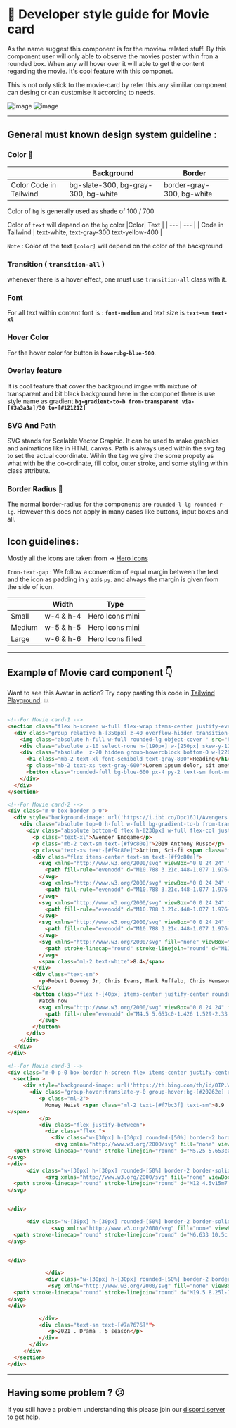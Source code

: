 
# 📒 Developer style guide for Movie card
As the name suggest this component is for the moview related stuff. By this component user will only able to observe the movies poster within fron a rounded box. When any will hover over it will able to get the content regarding the movie. It's cool feature with this componet. 

This is not only stick to the movie-card by refer this any siimiilar component can desing or can customise it according to needs.

![image](https://i.ibb.co/QKgv2nz/Screenshot-20230102-123724.png) ![image](https://i.ibb.co/FbNb7B3/Screenshot-20230102-122839.png)

---

## General must known design system guideline :

### Color 🎨

|  | Background | Border | 
| --- | --- | --- | 
| Color Code in Tailwind | bg-slate-300, bg-gray-300, bg-white | border-gray-300, bg-white | 
 
 Color of `bg` is generally used as shade of 100 / 700 

Color of `text` will depend on the `bg` color
|Color| Text | 
| --- | --- |
| Code in Tailwind | text-white, text-gray-300 text-yellow-400 |

`Note` : Color of the text `[color]` will depend on the color of the background


### Transition ( `transition-all` )

whenever there is a hover effect, one must use `transition-all` class with it.

### Font

For all text within content font is : **`font-medium`** and text size is  **`text-sm text-xl`**

### Hover Color
For the hover color for button is **`hover:bg-blue-500`**.

### Overlay feature
It is cool feature that cover the background imgae with mixture of transparent and bit black background here in the componet there is use style name as gradient **`bg-gradient-to-b from-transparent via-[#3a3a3a]/30 to-[#121212]`**


### SVG And Path
SVG stands for Scalable Vector Graphic. It can be used to make graphics and animations like in HTML canvas.  Path is always used within the svg tag to set the actual coordinate.
Wihin the tag we give the some propety as what with be the co-ordinate, fill color, outer stroke, and some styling within class attribute.

### Border Radius 🔲

The normal border-radius for the components are `rounded-l-lg rounded-r-lg`. However this does not apply in many cases like buttons, input boxes and all.

## Icon guidelines:

Mostly all the icons are taken from → [Hero Icons](https://heroicons.com/)

`Icon-text-gap` :  We follow a convention of equal margin between the text and the icon as padding in y  axis `py`. and always the margin is given from the side of icon.

|  | Width | Type |
| --- | --- | --- |
| Small | w-4 & h-4 | Hero Icons mini |
| Medium | w-5 & h-5 | Hero Icons mini |
| Large | w-6 & h-6 | Hero Icons filled |

---

## Example of Movie card component 👇

Want to see this Avatar in action? Try copy pasting this code in [Tailwind Playground](https://play.tailwindcss.com/). 💥

```html

<!--For Movie card-1 -->
<section class="flex h-screen w-full flex-wrap items-center justify-evenly bg-gray-500">
  <div class="group relative h-[350px] z-40 overflow-hidden transition-all duration-300 ease-in-out hover:rounded-2xl w-[250px] hover:scale-110">
    <img class="absolute h-full w-full rounded-lg object-cover " src="https://images.unsplash.com/photo-1669935874092-f2632a30c89c?ixlib=rb-4.0.3&ixid=MnwxMjA3fDB8MHxwaG90by1wYWdlfHx8fGVufDB8fHx8&auto=format&fit=crop&w=1170&q=80" alt="img1" />
    <div class="absolute z-10 select-none h-[190px] w-[250px] skew-y-12 hidden group-hover:block bg-white bg-opacity-80 -bottom-7 backdrop-blur-3xl "></div>
    <div class="absolute  z-20 hidden group-hover:block bottom-0 w-[220px] pl-5 pb-2">
      <h1 class="mb-2 text-xl font-semibold text-gray-800">Heading</h1>
      <p class="mb-2 text-xs text-gray-600">Lorem ipsum dolor, sit amet consectetur adipisicing elit. Impedit illum quos explicabo dolor reprehenderit, qui quis quibusdam amet quidem officia.</p>
      <button class="rounded-full bg-blue-600 px-4 py-2 text-sm font-medium text-white  hover:bg-blue-700 disabled:bg-gray-400">View More</button>
    </div> 
  </div>
</section>

<!--For Movie card-2 -->
<div class="m-0 box-border p-0">
  <div style="background-image: url('https://i.ibb.co/Dpc16J1/Avengers.jpg') " class="group absolute top-2/4 left-2/4 h-[430px] w-[320px] -translate-x-[50%] -translate-y-[50%] rounded-2xl bg-cover bg-center shadow-lg">
    <div class="absolute top-0 h-full w-full bg-gradient-to-b from-transparent via-[#3a3a3a]/30 to-[#121212] opacity-0 duration-500 ease-linear hover:rounded-2xl group-hover:opacity-100">
      <div class="absolute bottom-0 flex h-[230px] w-full flex-col justify-evenly px-3 py-2 font-sans text-white">
        <p class="text-xl">Avenger Endgame</p>
        <p class="mb-2 text-sm text-[#f9c80e]">2019 Anthony Russo</p>
        <p class="text-xs text-[#f9c80e]">Action, Sci-fi <span class="ml-1 border-2 border-solid border-gray-400 px-1 text-white">182min</span></p>
        <div class="flex items-center text-sm text-[#f9c80e]">
          <svg xmlns="http://www.w3.org/2000/svg" viewBox="0 0 24 24" fill="currentColor" class="h-6 w-6">
            <path fill-rule="evenodd" d="M10.788 3.21c.448-1.077 1.976-1.077 2.424 0l2.082 5.007 5.404.433c1.164.093 1.636 1.545.749 2.305l-4.117 3.527 1.257 5.273c.271 1.136-.964 2.033-1.96 1.425L12 18.354 7.373 21.18c-.996.608-2.231-.29-1.96-1.425l1.257-5.273-4.117-3.527c-.887-.76-.415-2.212.749-2.305l5.404-.433 2.082-5.006z" clip-rule="evenodd" />
          </svg>
          <svg xmlns="http://www.w3.org/2000/svg" viewBox="0 0 24 24" fill="currentColor" class="h-6 w-6">
            <path fill-rule="evenodd" d="M10.788 3.21c.448-1.077 1.976-1.077 2.424 0l2.082 5.007 5.404.433c1.164.093 1.636 1.545.749 2.305l-4.117 3.527 1.257 5.273c.271 1.136-.964 2.033-1.96 1.425L12 18.354 7.373 21.18c-.996.608-2.231-.29-1.96-1.425l1.257-5.273-4.117-3.527c-.887-.76-.415-2.212.749-2.305l5.404-.433 2.082-5.006z" clip-rule="evenodd" />
          </svg>
          <svg xmlns="http://www.w3.org/2000/svg" viewBox="0 0 24 24" fill="currentColor" class="h-6 w-6">
            <path fill-rule="evenodd" d="M10.788 3.21c.448-1.077 1.976-1.077 2.424 0l2.082 5.007 5.404.433c1.164.093 1.636 1.545.749 2.305l-4.117 3.527 1.257 5.273c.271 1.136-.964 2.033-1.96 1.425L12 18.354 7.373 21.18c-.996.608-2.231-.29-1.96-1.425l1.257-5.273-4.117-3.527c-.887-.76-.415-2.212.749-2.305l5.404-.433 2.082-5.006z" clip-rule="evenodd" />
          </svg>
          <svg xmlns="http://www.w3.org/2000/svg" viewBox="0 0 24 24" fill="currentColor" class="h-6 w-6">
            <path fill-rule="evenodd" d="M10.788 3.21c.448-1.077 1.976-1.077 2.424 0l2.082 5.007 5.404.433c1.164.093 1.636 1.545.749 2.305l-4.117 3.527 1.257 5.273c.271 1.136-.964 2.033-1.96 1.425L12 18.354 7.373 21.18c-.996.608-2.231-.29-1.96-1.425l1.257-5.273-4.117-3.527c-.887-.76-.415-2.212.749-2.305l5.404-.433 2.082-5.006z" clip-rule="evenodd" />
          </svg>
          <svg xmlns="http://www.w3.org/2000/svg" fill="none" viewBox="0 0 24 24" stroke-width="1.5" stroke="currentColor" class="h-6 w-6">
            <path stroke-linecap="round" stroke-linejoin="round" d="M11.48 3.499a.562.562 0 011.04 0l2.125 5.111a.563.563 0 00.475.345l5.518.442c.499.04.701.663.321.988l-4.204 3.602a.563.563 0 00-.182.557l1.285 5.385a.562.562 0 01-.84.61l-4.725-2.885a.563.563 0 00-.586 0L6.982 20.54a.562.562 0 01-.84-.61l1.285-5.386a.562.562 0 00-.182-.557l-4.204-3.602a.563.563 0 01.321-.988l5.518-.442a.563.563 0 00.475-.345L11.48 3.5z" />
          </svg>
          <span class="ml-2 text-white">8.4</span>
        </div>
        <div class="text-sm">
          <p>Robert Downey Jr, Chris Evans, Mark Ruffalo, Chris Hemsworth, Scarlett Johanson , Chadwick Bosemamn</p>
        </div>
        <button class="flex h-[40px] items-center justify-center rounded-2xl border-none bg-[#f9c80e] text-center font-sans text-base font-semibold text-black hover:bg-blue-500 hover:text-white">
          Watch now
          <svg xmlns="http://www.w3.org/2000/svg" viewBox="0 0 24 24" fill="currentColor" class="ml-2 h-6 w-6">
            <path fill-rule="evenodd" d="M4.5 5.653c0-1.426 1.529-2.33 2.779-1.643l11.54 6.348c1.295.712 1.295 2.573 0 3.285L7.28 19.991c-1.25.687-2.779-.217-2.779-1.643V5.653z" clip-rule="evenodd" />
          </svg>
        </button>
      </div>
    </div>
  </div>
</div>

<!--For Movie card-3 -->
<div class="m-0 p-0 box-border h-screen flex items-center justify-center bg-slate-300">
  <section >
     <div style="background-image: url('https://th.bing.com/th/id/OIP.Wb5MsncZxzv2rDY_hRMbEQHaK9?pid=ImgDet&rs=1') " class=" group rounded-2xl	bg-no-repeat bg-cover bg-center relative w-[280px] h-[370px] bg-white overflow-hidden cursor-pointer shadow-[0 8px 16px rgba(0,0,0,.3)  after:content-[' '] after:absolute after:top-0 after:left-0  after:bg-hero">
       <div class="group-hover:translate-y-0 group-hover:bg-[#20262e] absolute bottom-0 h-[150px] w-[280px]  bg-[#272829] px-2 py-1 flex flex-col justify-around text-white z-10 duration-500 font-sans bg-transparent translate-y-[105px]">
          <p class="ml-2">
            Money Heist <span class="ml-2 text-[#f7bc3f] text-sm">8.9 
</span>
          </p>
          <div class="flex justify-between">
            <div class="flex ">
              <div class="w-[30px] h-[30px] rounded-[50%] border-2 border-solid border-[#7a7676] flex items-center justify-center duration-150 mr-2 hover:bg-white hover:border-[#fff] hover:text-[#20262e]">
               <svg xmlns="http://www.w3.org/2000/svg" fill="none" viewBox="0 0 24 24" stroke-width="1.5" stroke="currentColor" class="w-5 h-5">
  <path stroke-linecap="round" stroke-linejoin="round" d="M5.25 5.653c0-.856.917-1.398 1.667-.986l11.54 6.348a1.125 1.125 0 010 1.971l-11.54 6.347a1.125 1.125 0 01-1.667-.985V5.653z" />
</svg>
</div>
      <div class="w-[30px] h-[30px] rounded-[50%] border-2 border-solid border-[#7a7676] flex items-center justify-center duration-150 mr-2 hover:bg-white hover:border-[#fff] hover:text-[#20262e]">
            <svg xmlns="http://www.w3.org/2000/svg" fill="none" viewBox="0 0 24 24" stroke-width="1.5" stroke="currentColor" class="w-5 h-5">
  <path stroke-linecap="round" stroke-linejoin="round" d="M12 4.5v15m7.5-7.5h-15" />
</svg>


</div>

      <div class="w-[30px] h-[30px] rounded-[50%] border-2 border-solid border-[#7a7676] flex items-center justify-center duration-150 mr-2 hover:bg-white hover:border-[#fff] hover:text-[#20262e]">
              <svg xmlns="http://www.w3.org/2000/svg" fill="none" viewBox="0 0 24 24" stroke-width="1.5" stroke="currentColor" class="w-5 h-5">
  <path stroke-linecap="round" stroke-linejoin="round" d="M6.633 10.5c.806 0 1.533-.446 2.031-1.08a9.041 9.041 0 012.861-2.4c.723-.384 1.35-.956 1.653-1.715a4.498 4.498 0 00.322-1.672V3a.75.75 0 01.75-.75A2.25 2.25 0 0116.5 4.5c0 1.152-.26 2.243-.723 3.218-.266.558.107 1.282.725 1.282h3.126c1.026 0 1.945.694 2.054 1.715.045.422.068.85.068 1.285a11.95 11.95 0 01-2.649 7.521c-.388.482-.987.729-1.605.729H13.48c-.483 0-.964-.078-1.423-.23l-3.114-1.04a4.501 4.501 0 00-1.423-.23H5.904M14.25 9h2.25M5.904 18.75c.083.205.173.405.27.602.197.4-.078.898-.523.898h-.908c-.889 0-1.713-.518-1.972-1.368a12 12 0 01-.521-3.507c0-1.553.295-3.036.831-4.398C3.387 10.203 4.167 9.75 5 9.75h1.053c.472 0 .745.556.5.96a8.958 8.958 0 00-1.302 4.665c0 1.194.232 2.333.654 3.375z" />
</svg>


</div>

            </div>
            <div class="w-[30px] h-[30px] rounded-[50%] border-2 border-solid border-[#7a7676] flex items-center justify-center duration-150 mr-2 hover:bg-white hover:border-[#fff] hover:text-[#20262e]">
             <svg xmlns="http://www.w3.org/2000/svg" fill="none" viewBox="0 0 24 24" stroke-width="1.5" stroke="currentColor" class="w-5 h-5">
  <path stroke-linecap="round" stroke-linejoin="round" d="M19.5 8.25l-7.5 7.5-7.5-7.5" />
</svg>
</div>

          </div>
          <div class="text-sm text-[#7a7676]"">
             <p>2021 . Drama . 5 season</p>
          </div>
       </div>
     </div>
  </section>
</div>

```

---

## Having some problem ? 😕

If you still have a problem understanding this please join our [discord server](https://discord.gg/zrVMjGW8sB) to get help.

